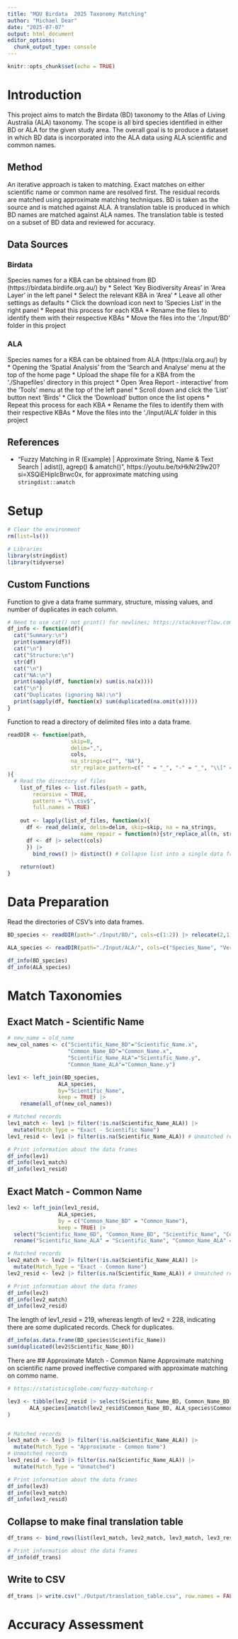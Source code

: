 ```yaml
---
title: "MQU Birdata  2025 Taxonomy Matching"
author: "Michael Dear"
date: "2025-07-07"
output: html_document
editor_options: 
  chunk_output_type: console
---
```


```r
knitr::opts_chunk$set(echo = TRUE)
```

# Introduction
This project aims to match the Birdata (BD) taxonomy to the Atlas of Living Australia (ALA) taxonomy. The scope is all bird species identified in either BD or ALA for the given study area. The overall goal is to produce a dataset in which BD data is incorporated into the ALA data using ALA scientific and common names.

## Method
An iterative approach is taken to matching. Exact matches on either scientific name or common name are resolved first. The residual records are matched using approximate matching techniques. BD is taken as the source and is matched against ALA. A translation table is produced in which BD names are matched against ALA names. The translation table is tested on a subset of BD data and reviewed for accuracy.

## Data Sources

### Birdata
Species names for a KBA can be obtained from BD (https://birdata.birdlife.org.au/) by
* Select 'Key Biodiversity Areas' in 'Area Layer' in the left panel
* Select the relevant KBA in 'Area'
* Leave all other settings as defaults
* Click the download icon next to 'Species List' in the right panel
* Repeat this process for each KBA 
* Rename the files to identify them with their respective KBAs
* Move the files into the './Input/BD' folder in this project

### ALA
Species names for a KBA can be obtained from ALA (https://ala.org.au/) by
* Opening the 'Spatial Analysis' from the 'Search and Analyse' menu at the top of the home page
* Upload the shape file for a KBA from the './Shapefiles' directory in this project
* Open 'Area Report - interactive' from the 'Tools' menu at the top of the left panel
* Scroll down and click the 'List' button next 'Birds' 
* Click the 'Download' button once the list opens
* Repeat this process for each KBA 
* Rename the files to identify them with their respective KBAs
* Move the files into the './Input/ALA' folder in this project

## References
* "Fuzzy Matching in R (Example) | Approximate String, Name & Text Search | adist(), agrep() & amatch()", https://youtu.be/txHkNr29w20?si=XSQiEHiplcBrwc0x, for approximate matching using `stringdist::amatch` 

# Setup
```r
# Clear the environment
rm(list=ls())

# Libraries
library(stringdist)
library(tidyverse)
```

## Custom Functions
Function to give a data frame summary, structure, missing values, and number of duplicates in each column.
```r
# Need to use cat() not print() for newlines; https://stackoverflow.com/a/4072218/8299958
df_info <- function(df){
  cat("Summary:\n")
  print(summary(df))
  cat("\n") 
  cat("Structure:\n")
  str(df)
  cat("\n")
  cat("NA:\n")
  print(sapply(df, function(x) sum(is.na(x))))
  cat("\n")
  cat("Duplicates (ignoring NA):\n")
  print(sapply(df, function(x) sum(duplicated(na.omit(x)))))
}
```

Function to read a directory of delimited files into a data frame.
```r
readDIR <- function(path, 
                    skip=0, 
                    delim=",",
                    cols,
                    na_strings=c("", "NA"),
                    str_replace_pattern=c(" " = "_", "-" = "_", "\\[" = "", "\\]" = "")
){
  # Read the directory of files
	list_of_files <- list.files(path = path,
		recursive = TRUE,
		pattern = "\\.csv$",
		full.names = TRUE)
	
	out <- lapply(list_of_files, function(x){
  	  df <- read_delim(x, delim=delim, skip=skip, na = na_strings, 
  	                   name_repair = function(n){str_replace_all(n, str_replace_pattern)})
  	  df <- df |> select(cols)
	  }) |>
	    bind_rows() |> distinct() # Collapse list into a single data frame
	
	return(out)
}
```

# Data Preparation
Read the directories of CSV's into data frames.

```r
BD_species <- readDIR(path="./Input/BD/", cols=c(1:2)) |> relocate(2,1)

ALA_species <- readDIR(path="./Input/ALA/", cols=c("Species_Name", "Vernacular_Name")) |> rename("Scientific_Name"="Species_Name", "Common_Name"="Vernacular_Name")
```


```r
df_info(BD_species)
df_info(ALA_species)
```


# Match Taxonomies

## Exact Match - Scientific Name
```r
# new_name = old_name
new_col_names <- c("Scientific_Name_BD"="Scientific_Name.x", 
                   "Common_Name_BD"="Common_Name.x",
                   "Scientific_Name_ALA"="Scientific_Name.y", 
                   "Common_Name_ALA"="Common_Name.y")

lev1 <- left_join(BD_species, 
                ALA_species, 
                by="Scientific_Name", 
                keep = TRUE) |>
    rename(all_of(new_col_names))

# Matched records
lev1_match <- lev1 |> filter(!is.na(Scientific_Name_ALA)) |>
  mutate(Match_Type = "Exact - Scientific Name")
lev1_resid <- lev1 |> filter(is.na(Scientific_Name_ALA)) # Unmatched records; pass to next level

# Print information about the data frames
df_info(lev1)
df_info(lev1_match)
df_info(lev1_resid)
```

## Exact Match - Common Name
```r
lev2 <- left_join(lev1_resid, 
                ALA_species, 
                by = c("Common_Name_BD" = "Common_Name"),
                keep = TRUE) |>
  select("Scientific_Name_BD", "Common_Name_BD", "Scientific_Name", "Common_Name") |>
  rename("Scientific_Name_ALA" = "Scientific_Name", "Common_Name_ALA" = "Common_Name")

# Matched records
lev2_match <- lev2 |> filter(!is.na(Scientific_Name_ALA)) |>
  mutate(Match_Type = "Exact - Common Name")
lev2_resid <- lev2 |> filter(is.na(Scientific_Name_ALA)) # Unmatched records; pass to next level

# Print information about the data frames
df_info(lev2)
df_info(lev2_match)
df_info(lev2_resid)
```

The length of lev1_resid = 219, whereas length of lev2 = 228, indicating there are some duplicated records. Check for duplicates.

```r
df_info(as.data.frame(BD_species$Scientific_Name))
sum(duplicated(lev2$Scientific_Name_BD))
```

There are 
## Approximate Match - Common Name
Approximate matching on scientific name proved ineffective compared with approximate matching on commo name.
```r
# https://statisticsglobe.com/fuzzy-matching-r

lev3 <- tibble(lev2_resid |> select(Scientific_Name_BD, Common_Name_BD),
       ALA_species[amatch(lev2_resid$Common_Name_BD, ALA_species$Common_Name, maxDist = 5),] |> select(Scientific_Name_ALA = Scientific_Name, Common_Name_ALA = Common_Name)
)


# Matched records
lev3_match <- lev3 |> filter(!is.na(Scientific_Name_ALA)) |>
  mutate(Match_Type = "Approximate - Common Name")
# Unmatched records
lev3_resid <- lev3 |> filter(is.na(Scientific_Name_ALA)) |>
  mutate(Match_Type = "Unmatched")

# Print information about the data frames
df_info(lev3)
df_info(lev3_match)
df_info(lev3_resid)
```

## Collapse to make final translation table
```r
df_trans <- bind_rows(list(lev1_match, lev2_match, lev3_match, lev3_resid))

# Print information about the data frames
df_info(df_trans)
```

## Write to CSV
```r
df_trans |> write.csv("./Output/translation_table.csv", row.names = FALSE)
```


# Accuracy Assessment